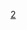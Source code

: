 
{{catmore1|[[Wikipedia:日本专题|Wikipedia:日本专题]]}}
{{Articles by Importance|topic=日本|project=日本|format=toc}}
{{emptycat}}
[[Category:各重要度日本條目|2]]